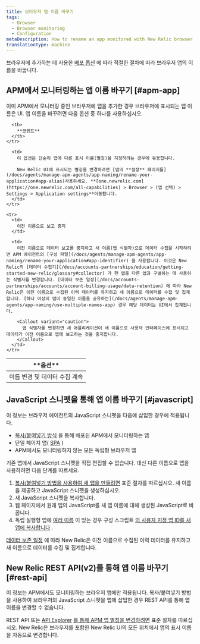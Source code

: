 ```yaml
---
title: 브라우저 앱 이름 바꾸기
tags:
  - Browser
  - Browser monitoring
  - Configuration
metaDescription: How to rename an app monitored with New Relic browser monitoring.
translationType: machine
---
```


브라우저에 추가하는 데 사용한 [배포 옵션](/docs/browser/new-relic-browser/installation-configuration/add-apps-new-relic-browser) 에 따라 적절한 절차에 따라 브라우저 앱의 이름을 바꿉니다.

## APM에서 모니터링하는 앱 이름 바꾸기 [#apm-app]

이미 APM에서 모니터링 중인 브라우저에 앱을 추가한 경우 브라우저에 표시되는 앱 이름은 <InlinePopover type="apm"/>UI. 앱 이름을 바꾸려면 다음 옵션 중 하나를 사용하십시오.

<table>
  <thead>
    <tr>
      <th style={{ width: "200px" }}>
        **옵션**
      </th>

      <th>
        **코멘트**
      </th>
    </tr>
  </thead>

  <tbody>
    <tr>
      <td>
        이름 변경 및 데이터 수집 계속
      </td>

      <td>
        이 옵션은 단순히 앱에 다른 표시 이름(별칭)을 지정하려는 경우에 유용합니다.

        New Relic UI에 표시되는 별칭을 변경하려면 [앱의 **설정** 페이지를](/docs/agents/manage-apm-agents/app-naming/rename-your-application#app-alias)사용하세요. **[one.newrelic.com](https://one.newrelic.com/all-capabilities) > Browser > (앱 선택) > Settings > Application settings**이동합니다.
      </td>
    </tr>

    <tr>
      <td>
        이전 이름으로 보고 중지
      </td>

      <td>
        이전 이름으로 데이터 보고를 중지하고 새 이름(앱 식별자)으로 데이터 수집을 시작하려면 APM 에이전트의 [구성 파일](/docs/agents/manage-apm-agents/app-naming/rename-your-application#app-identifier) 을 사용합니다. 이것은 New Relic의 [데이터 수집기](/docs/accounts-partnerships/education/getting-started-new-relic/glossary#collector) 가 한 앱을 다른 앱과 구별하는 데 사용하는 식별자를 변경합니다. [데이터 보존 일정](/docs/accounts-partnerships/accounts/account-billing-usage/data-retention) 에 따라 New Relic은 이전 이름으로 수집된 이력 데이터를 유지하고 새 이름으로 데이터를 수집 및 집계합니다. [하나 이상의 앱이 동일한 이름을 공유하는](/docs/agents/manage-apm-agents/app-naming/use-multiple-names-app) 경우 해당 데이터는 UI에서 집계됩니다.

        <Callout variant="caution">
          앱 식별자를 변경하면 새 애플리케이션이 새 이름으로 사용자 인터페이스에 표시되고 데이터가 이전 이름으로 앱에 보고하는 것을 중지합니다.
        </Callout>
      </td>
    </tr>
  </tbody>
</table>

## JavaScript 스니펫을 통해 앱 이름 바꾸기 [#javascript]

이 정보는 브라우저 에이전트의 JavaScript 스니펫을 다음에 삽입한 경우에 적용됩니다.

* [복사/붙여넣기 방식](/docs/browser/new-relic-browser/installation-configuration/add-apps-new-relic-browser#copy-paste-app) 을 통해 배포된 APM에서 모니터링하는 앱
* 단일 페이지 앱( [SPA](/docs/browser/single-page-app-monitoring/get-started/add-apps-single-page-app-monitoring) )
* APM에서도 모니터링하지 않는 모든 독립형 브라우저 앱

기존 앱에서 JavaScript 스니펫을 직접 편집할 수 없습니다. 대신 다른 이름으로 앱을 사용하려면 다음 단계를 따르세요.

1. [복사/붙여넣기 방법을 사용하여 새 앱을 만들려면](/docs/browser/new-relic-browser/installation-configuration/add-apps-new-relic-browser#copy-paste-app) 표준 절차를 따르십시오. 새 이름을 제공하고 JavaScript 스니펫을 생성하십시오.
2. 새 JavaScript 스니펫을 복사합니다.
3. 웹 페이지에서 원래 앱의 JavaScript를 새 앱 이름에 대해 생성된 JavaScript로 바꿉니다.
4. 독립 실행형 앱에 [여러 이름](/docs/agents/manage-apm-agents/app-naming/use-multiple-names-app) 이 있는 경우 구성 스크립트 [의 사용자 지정 앱 ID를 새 앱에 복사합니다](/docs/browser/new-relic-browser/installation-configuration/copy-browser-monitoring-license-key-app-id) .

[데이터 보존 일정](/docs/accounts-partnerships/accounts/account-billing-usage/data-retention) 에 따라 New Relic은 이전 이름으로 수집된 이력 데이터를 유지하고 새 이름으로 데이터를 수집 및 집계합니다.

## New Relic REST API(v2)를 통해 앱 이름 바꾸기 [#rest-api]

이 정보는 APM에서도 모니터링하는 브라우저 앱에만 적용됩니다. 복사/붙여넣기 방법을 사용하여 브라우저의 JavaScript 스니펫을 앱에 삽입한 경우 REST API를 통해 앱 이름을 변경할 수 없습니다.

REST API 또는 [API Explorer](https://rpm.newrelic.com/api/explore/applications/update) [를 통해 APM 앱 별칭을 변경하려면](/docs/apis/rest-api-v2/application-examples-v2/change-alias-your-application-v2) 표준 절차를 따르십시오. New Relic은 브라우저를 포함한 New Relic UI의 모든 위치에서 앱의 표시 이름을 자동으로 변경합니다.